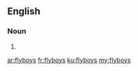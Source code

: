 ==English==

===Noun===
{{head|en|plural}}

# {{plural of|flyboy|lang=en|nocat=1}}

[[ar:flyboys]]
[[fr:flyboys]]
[[ku:flyboys]]
[[my:flyboys]]